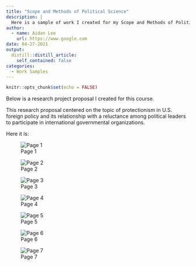 ```yaml
---
title: "Scope and Methods of Political Science"
description: |
  Here is a sample of work I created for my Scope and Methods of Political Science Course.
author:
  - name: Aidan Lee
    url: https://www.google.com
date: 04-27-2021
output:
  distill::distill_article:
    self_contained: false
categories:
  - Work Samples
---
```


```r
knitr::opts_chunk$set(echo = FALSE)
```

Below is a research project proposal I created for this course.

This research proposal centered on the topic of protectionism in U.S. foreign policy and its relationship with a reluctance among political leaders to participate in international governmental organizations.

Here it is:

![Page 1](images/Screen%20Shot%202021-04-27%20at%2010.56.40%20PM.png)

![Page 2](images/Screen%20Shot%202021-04-27%20at%2010.56.49%20PM.png)

![Page 3](images/Screen%20Shot%202021-04-27%20at%2010.56.58%20PM.png)

![Page 4](images/Screen%20Shot%202021-04-27%20at%2010.57.07%20PM.png)

![Page 5](images/Screen%20Shot%202021-04-27%20at%2010.57.16%20PM.png)

![Page 6](images/Screen%20Shot%202021-04-27%20at%2010.57.24%20PM.png)

![Page 7](images/Screen%20Shot%202021-04-27%20at%2010.57.30%20PM.png)
